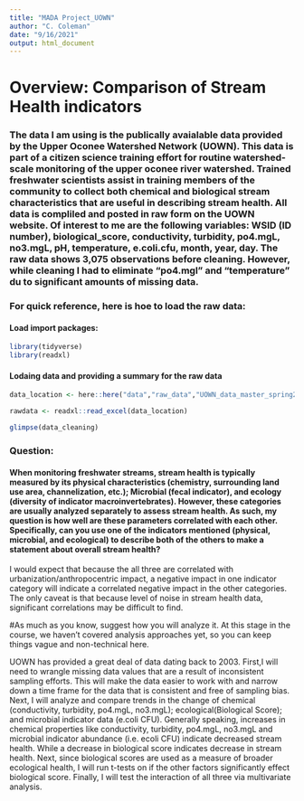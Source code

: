 ```yaml
---
title: "MADA Project_UOWN"
author: "C. Coleman"
date: "9/16/2021"
output: html_document
---
```


# Overview: Comparison of Stream Health indicators

### The data I am using is the publically avaialable data provided by the Upper Oconee Watershed Network (UOWN). This data is part of a citizen science training effort for routine watershed-scale monitoring of the upper oconee river watershed. Trained freshwater scientists assist in training members of the community to collect both chemical and biological stream characteristics that are useful in describing stream health. All data is compliled and posted in raw form on the UOWN website. Of interest to me are the following variables: WSID (ID number),	biological_score,	conductivity, turbidity,	po4.mgL,	no3.mgL,	pH,	temperature,	e.coli.cfu,	month,	year,	day. The raw data shows 3,075 observations before cleaning. However, while cleaning I had to eliminate "po4.mgl" and "temperature" du to significant amounts of missing data.

### For quick reference, here is hoe to load the raw data:

#### Load import packages:
```r
library(tidyverse)
library(readxl)
```

#### Lodaing data and providing a summary for the raw data
```r
data_location <- here::here("data","raw_data","UOWN_data_master_spring2021 (2).xlsx")

rawdata <- readxl::read_excel(data_location)

glimpse(data_cleaning)
```


### Question:

#### When monitoring freshwater streams, stream health is typically measured by its physical characteristics (chemistry, surrounding land use area, channelization, etc.); Microbial (fecal indicator), and ecology (diversity of indicator macroinvertebrates). However, these categories are usually analyzed separately to assess stream health. As such, my question is how well are these parameters correlated with each other. Specifically, can you use one of the indicators mentioned (physical, microbial, and ecological) to describe both of the others to make a statement about overall stream health?

I would expect that because the all three are correlated with urbanization/anthropocentric impact, a negative impact in one indicator category will indicate a correlated negative impact in the other categories. The only caveat is that because level of noise in stream health data, significant correlations may be difficult to find.

#As much as you know, suggest how you will analyze it. At this stage in the course, we haven’t covered analysis approaches yet, so you can keep things vague and non-technical here.

UOWN has provided a great deal of data dating back to 2003. First,I will need to wrangle missing data values that are a result of inconsistent sampling efforts. This will make the data easier to work with and narrow down a time frame for the data that is consistent and free of sampling bias. Next, I will analyze and compare trends in the change of chemical (conductivity, turbidity,	po4.mgL,	no3.mgL); ecological(Biological Score); and microbial indicator data (e.coli CFU). Generally speaking, increases in chemical properties like conductivity, turbidity,	po4.mgL,	no3.mgL and microbial indicator abundance (i.e. ecoli CFU) indicate decreased stream health. While a decrease in biological score indicates decrease in stream health. Next, since biological scores are used as a measure of broader ecological health, I will run t-tests on if the other factors significantly effect biological score. Finally, I will test the interaction of all three via multivariate analysis.


